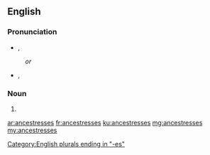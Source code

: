 ==English==

===Pronunciation===
* {{enPR|ănsĕsʹtrəsĭz}}, {{IPA|/ænˈsɛstrəsɪz/}}
: ''or''
* {{enPR|ănsĕsʹtrĭsĭz}}, {{IPA|/ænˈsɛstrɪsɪz/}}

===Noun===
{{head|en|plural}}

# {{plural of|ancestress|lang=en}}

[[Category:English plurals ending in "-es"]]

[[ar:ancestresses]]
[[fr:ancestresses]]
[[ku:ancestresses]]
[[mg:ancestresses]]
[[my:ancestresses]]